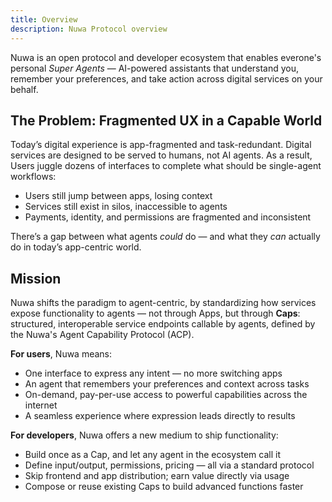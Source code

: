 ```yaml
---
title: Overview
description: Nuwa Protocol overview
---
```


Nuwa is an open protocol and developer ecosystem that enables everone's personal _Super Agents_ — AI-powered assistants that understand you, remember your preferences, and take action across digital services on your behalf.

## The Problem: Fragmented UX in a Capable World

Today’s digital experience is app-fragmented and task-redundant. Digital services are designed to be served to humans, not AI agents. As a result, Users juggle dozens of interfaces to complete what should be single-agent workflows:

- Users still jump between apps, losing context
- Services still exist in silos, inaccessible to agents
- Payments, identity, and permissions are fragmented and inconsistent

There’s a gap between what agents _could_ do — and what they _can_ actually do in today’s app-centric world.

## Mission

Nuwa shifts the paradigm to agent-centric, by standardizing how services expose functionality to agents — not through Apps, but through **Caps**: structured, interoperable service endpoints callable by agents, defined by the Nuwa's Agent Capability Protocol (ACP).

**For users**, Nuwa means:

- One interface to express any intent — no more switching apps
- An agent that remembers your preferences and context across tasks
- On-demand, pay-per-use access to powerful capabilities across the internet
- A seamless experience where expression leads directly to results

**For developers**, Nuwa offers a new medium to ship functionality:

- Build once as a Cap, and let any agent in the ecosystem call it
- Define input/output, permissions, pricing — all via a standard protocol
- Skip frontend and app distribution; earn value directly via usage
- Compose or reuse existing Caps to build advanced functions faster
